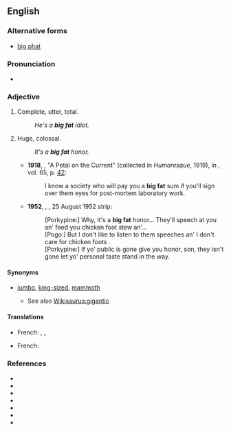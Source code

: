 ==English==
===Alternative forms===
* [[big phat]]

===Pronunciation===
* {{IPA|/ˈbɪɡ.fæt/}}

===Adjective===
{{en-adj|head=[[big]] [[fat]]|-}}

# {{context|idiomatic|pejorative|lang=en}} Complete, utter, total.
#: ''He's a '''big fat''' idiot.''
# {{context|idiomatic|colloquial|lang=en}} Huge, colossal.
#: ''It's a '''big fat''' honor.''
#* '''1918''', {{w|Fannie Hurst}}, "A Petal on the Current" (collected in ''Humoresque'', 1919), in ''{{w|Cosmopolitan (magazine)|Cosmopolitan}}'', vol. 65, p. [http://books.google.com/books?id=TvfmAAAAMAAJ&output=html&q=%22a+big+fat+sum%22#search_anchor 42]:
#*: I know a society who will pay you a '''big fat''' sum if you'll sign over them eyes for post-mortem laboratory work.
#* '''1952''', {{w|Walt Kelly}}, ''{{w|Pogo (comic strip)|Pogo}}'', 25 August 1952 strip:
#*: [Porkypine:] Why, it's a '''big fat''' honor... They'll speech at you an' feed you chicken foot stew an'... <br>[Pogo:] But I don't like to listen to them speeches an' I don't care for chicken foots<!--foots:sic-->. <br>[Porkypine:] If yo' public is gone give you honor, son, they isn't gone let yo' personal taste stand in the way.

====Synonyms====
* {{sense|huge}} [[jumbo]], [[king-sized]], [[mammoth]]
** See also [[Wikisaurus:gigantic]]

====Translations====
{{trans-top|complete}}
* French: {{t+|fr|gros}}, {{t+|fr|sacré}}, {{t+|fr|intégral}}
{{trans-mid}}
{{trans-bottom}}

{{trans-top|huge}}
* French: {{t-|fr|bon gros}}
{{trans-mid}}
{{trans-bottom}}

===References===
* {{w|Big Fat Liar}}
* {{w|Garfield: Big Fat Hairy Deal}}
* {{w|Big Fat Awesome House Party}}
* {{w|Rush Limbaugh Is a Big Fat Idiot and Other Observations}}
* {{w|My Big Fat Greek Wedding}}
* {{w|My Big Fat Obnoxious Fiance}}
* {{w|My Big Fat Independent Movie}}